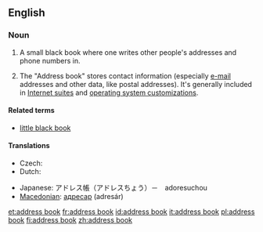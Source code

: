 ==English==
{{wikipedia}}

===Noun===
{{en-noun|sg=[[address]] [[book]]}}

# A small black book where one writes other people's addresses and phone numbers in.
# {{computing}} The "Address book" stores contact information (especially [[e-mail]] addresses and other data, like postal addresses).  It's generally included in [[w:Internet suite|Internet suites]] and  [[w:operating  system|operating system customizations]].

====Related terms====
* [[little black book]]

====Translations====
{{trans-top|a small book with addresses}}
* Czech: {{t-|cs|adresář|m}}
* Dutch: {{t|nl|adresboek|n}}
{{trans-mid}}
* Japanese: アドレス帳（アドレスちょう）－　adoresuchou
* [[Macedonian]]: [[адресар]] (adresár) {{m}}
{{trans-bottom}}

[[et:address book]]
[[fr:address book]]
[[id:address book]]
[[it:address book]]
[[pl:address book]]
[[fi:address book]]
[[zh:address book]]